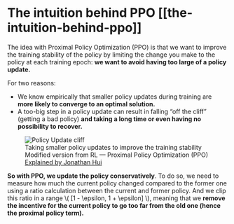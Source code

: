 # The intuition behind PPO [[the-intuition-behind-ppo]]


The idea with Proximal Policy Optimization (PPO) is that we want to improve the training stability of the policy by limiting the change you make to the policy at each training epoch: **we want to avoid having too large of a policy update.**

For two reasons:
- We know empirically that smaller policy updates during training are **more likely to converge to an optimal solution.**
- A too-big step in a policy update can result in falling “off the cliff” (getting a bad policy) **and taking a long time or even having no possibility to recover.**

<figure class="image table text-center m-0 w-full">
  <img class="center" src="https://huggingface.co/datasets/huggingface-deep-rl-course/course-images/resolve/main/en/unit9/cliff.jpg" alt="Policy Update cliff"/>
  <figcaption>Taking smaller policy updates to improve the training stability</figcaption>
  <figcaption>Modified version from RL — Proximal Policy Optimization (PPO) <a href="https://jonathan-hui.medium.com/rl-proximal-policy-optimization-ppo-explained-77f014ec3f12">Explained by Jonathan Hui</a></figcaption>
</figure>

**So with PPO, we update the policy conservatively**. To do so, we need to measure how much the current policy changed compared to the former one using a ratio calculation between the current and former policy. And we clip this ratio in a range \\( [1 - \epsilon, 1 + \epsilon] \\), meaning that we **remove the incentive for the current policy to go too far from the old one (hence the proximal policy term).**
